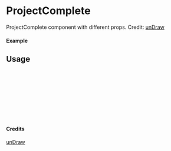 
<Meta of={ProjectComplete} title="unDraw/ProjectComplete" />

# ProjectComplete

ProjectComplete component with different props.
Credit: [unDraw](https://undraw.co/illustrations)

#### Example

<Canvas of={ProjectComplete.Primary} />

## Usage

```ts
import { ProjectComplete } from "yadl-ui";

const Example = () => {
  return (
      <ProjectComplete />
  );
};

export default Example;
```

#### Credits
[unDraw](https://undraw.co/illustrations)
